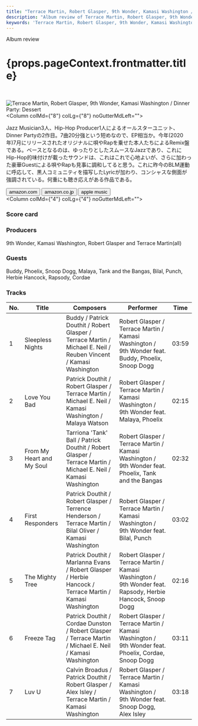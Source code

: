 ```yaml
---
title: "Terrace Martin, Robert Glasper, 9th Wonder, Kamasi Washington / Dinner Party: Dessert"
description: "Album review of Terrace Martin, Robert Glasper, 9th Wonder, Kamasi Washington / Dinner Party: Dessert"
keywords: 'Terrace Martin, Robert Glasper, 9th Wonder, Kamasi Washington, Dinner Party: Dessert, Dinner Party'
---
```




<p className="largeP">Album review</p>
<h1 className="h1--no--margin">{props.pageContext.frontmatter.title}</h1>

<br/>
<Row  className="image-card-group">
	<Column colMd={"4"} colLg={"4"} noGutterMdLeft="">
       <ImageCard>

![Terrace Martin, Robert Glasper, 9th Wonder, Kamasi Washington / Dinner Party: Dessert](../../images/cd/martinglasperwonderwashington1L.jpg) 
</ImageCard>
	</Column>
	<Column colMd={"8"} colLg={"8"} noGutterMdLeft="">
	<p>
	Jazz Musician3人、Hip-Hop Producer1人によるオールスターユニット、Dinner Partyの2作目。7曲20分強という短めなので、EP相当か。今年(2020年)7月にリリースされたオリジナルに唄やRapを乗せた本人たちによるRemix盤である。ベースとなるのは、ゆったりとしたスムースなJazzであり、これにHip-Hop的味付けが載ったサウンドは、これはこれで心地よいが、さらに加わった豪華Guestによる唄やRapも見事に調和してると思う。これに昨今のBLM運動に呼応して、黒人コミュニティを描写したLyricが加わり、コンシャスな側面が強調されている。何重にも聴き応えがある作品である。
	</p>
	<div>
	  <Button href="https://amzn.to/39PDJjS" kind="primary" size="small" renderIcon={ArrowUpRight24}>
      amazon.com
    </Button>
    <Button href="https://amzn.to/37FT1VY" kind="secondary" size="small" renderIcon={ArrowUpRight24}>
      amazon.co.jp
    </Button>
		<Button href="https://apple.co/2VLWYTh" kind="tertiary" size="small" renderIcon={ArrowUpRight24}>
      apple music
    </Button>
	</div>
	</Column>
</Row>
<Row >
	<Column colMd={"4"} colLg={"4"} noGutterMdLeft="">
<div>
  <h3>Score card</h3>
	<SliderJS1 value="4" />
  <SliderJS2 value="2" />
	<SliderJS3 value="1" />
  <SliderJS4 value="9" />
</div>
</Column>
<Column colMd={"8"} colLg={"8"} noGutterMdLeft="">
<div>
<h3>Producers</h3>
<p>
	9th Wonder, Kamasi Washington, Robert Glasper and Terrace Martin(all)
</p>
<h3>Guests</h3>
<p>
	Buddy, Phoelix, Snoop Dogg, Malaya, Tank and the Bangas, Bilal, Punch, Herbie Hancock, Rapsody, Cordae
</p>
</div>
</Column>
</Row>

<h3>Tracks</h3>

| No.	|	 Title                   	|	 Composers                                                                                                       |	 Performer                                                                                                |	 Time	|
| --- |	-------------------------	| ---------------------------------------------------------------------------------------------------------------- | ---------------------------------------------------------------------------------------------------------- | ----- |
|	1	  |	Sleepless Nights         	| Buddy / Patrick Douthit / Robert Glasper / Terrace Martin / Michael E. Neil / Reuben Vincent / Kamasi Washington | Robert Glasper / Terrace Martin / Kamasi Washington / 9th Wonder feat. Buddy, Phoelix, Snoop Dogg         	|	03:59 |
|	2	  |	Love You Bad             	| Patrick Douthit / Robert Glasper / Terrace Martin / Michael E. Neil / Kamasi Washington / Malaya Watson          | Robert Glasper / Terrace Martin / Kamasi Washington / 9th Wonder feat. Malaya, Phoelix                    	|	02:15 |
|	3	  |	From My Heart and My Soul	| Tarriona 'Tank' Ball / Patrick Douthit / Robert Glasper / Terrace Martin / Michael E. Neil / Kamasi Washington   | Robert Glasper / Terrace Martin / Kamasi Washington / 9th Wonder feat. Phoelix, Tank and the Bangas       	|	02:32 |
|	4	  |	First Responders         	| Patrick Douthit / Robert Glasper / Terrence Henderson / Terrace Martin / Bilal Oliver / Kamasi Washington        | Robert Glasper / Terrace Martin / Kamasi Washington / 9th Wonder feat. Bilal, Punch                       	|	03:02 |
|	5	  |	The Mighty Tree          	| Patrick Douthit / Marlanna Evans / Robert Glasper / Herbie Hancock / Terrace Martin / Kamasi Washington          | Robert Glasper / Terrace Martin / Kamasi Washington / 9th Wonder feat. Rapsody, Herbie Hancock, Snoop Dogg	|	02:16 |
|	6	  |	Freeze Tag               	| Patrick Douthit / Cordae Dunston / Robert Glasper / Terrace Martin / Michael E. Neil / Kamasi Washington         | Robert Glasper / Terrace Martin / Kamasi Washington / 9th Wonder feat. Phoelix, Cordae, Snoop Dogg        	|	03:11 |
|	7	  |	Luv U                    	| Calvin Broadus / Patrick Douthit / Robert Glasper / Alex Isley / Terrace Martin / Kamasi Washington              | Robert Glasper / Terrace Martin / Kamasi Washington / 9th Wonder feat. Snoop Dogg, Alex Isley             	|	03:18 |
